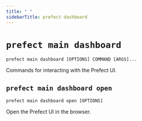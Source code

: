 ```yaml
---
title: " "
sidebarTitle: prefect dashboard
---
```



# `prefect main dashboard`



```command
prefect main dashboard [OPTIONS] COMMAND [ARGS]...
```



<Info>
Commands for interacting with the Prefect UI.
</Info>








## `prefect main dashboard open`



```command
prefect main dashboard open [OPTIONS]
```



<Info>
Open the Prefect UI in the browser.
</Info>





